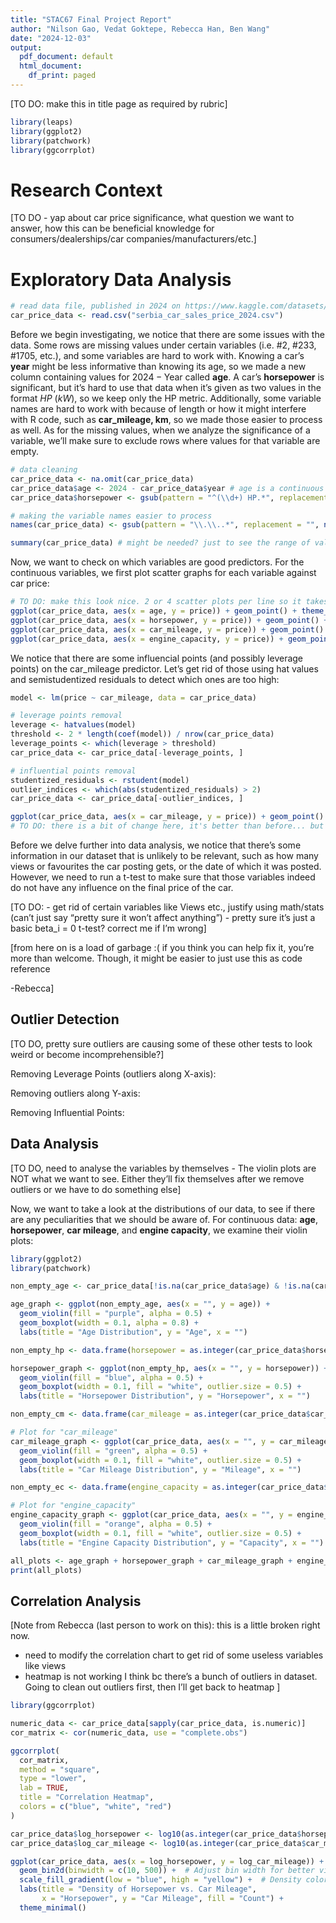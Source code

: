 ---
title: "STAC67 Final Project Report"
author: "Nilson Gao, Vedat Goktepe, Rebecca Han, Ben Wang"
date: "2024-12-03"
output:
  pdf_document: default
  html_document:
    df_print: paged
---
[TO DO: make this in title page as required by rubric]
```{r setup, include=FALSE}
library(leaps)
library(ggplot2)
library(patchwork)
library(ggcorrplot)
```

# Research Context

[TO DO - yap about car price significance, what question we want to answer, how this can be beneficial knowledge for consumers/dealerships/car companies/manufacturers/etc.]

# Exploratory Data Analysis

```{R}
# read data file, published in 2024 on https://www.kaggle.com/datasets/mmakarovlab/serbia-car-sales-prices?resource=download
car_price_data <- read.csv("serbia_car_sales_price_2024.csv")
```

Before we begin investigating, we notice that there are some issues with the data. Some rows are missing values under certain variables (i.e. #2, #233, #1705, etc.), and some variables are hard to work with. Knowing a car's **year** might be less informative than knowing its age, so we made a new column containing values for $2024-\text{Year}$ called **age**. A car's **horsepower** is significant, but it's hard to use that data when it's given as two values in the format $HP\ (kW)$, so we keep only the HP metric. Additionally, some variable names are hard to work with because of length or how it might interfere with R code, such as **car_mileage, km**, so we made those easier to process as well. As for the missing values, when we analyze the significance of a variable, we'll make sure to exclude rows where values for that variable are empty.

``` {R}
# data cleaning 
car_price_data <- na.omit(car_price_data)
car_price_data$age <- 2024 - car_price_data$year # age is a continuous variable
car_price_data$horsepower <- gsub(pattern = "^(\\d+) HP.*", replacement = "\\1", car_price_data$horsepower) # horsepower is a continuous variable

# making the variable names easier to process
names(car_price_data) <- gsub(pattern = "\\.\\..*", replacement = "", names(car_price_data))

summary(car_price_data) # might be needed? just to see the range of values for predictors but I think we can take it out
```

Now, we want to check on which variables are good predictors. For the continuous variables, we first plot scatter graphs for each variable against car price:

```{R} 
# TO DO: make this look nice. 2 or 4 scatter plots per line so it takes up less space
ggplot(car_price_data, aes(x = age, y = price)) + geom_point() + theme_minimal() + ggtitle("age vs price")
ggplot(car_price_data, aes(x = horsepower, y = price)) + geom_point() + theme_minimal() + ggtitle("horsepower vs price")
ggplot(car_price_data, aes(x = car_mileage, y = price)) + geom_point() + theme_minimal() + ggtitle("car_mileage vs price") # needs outlier removed
ggplot(car_price_data, aes(x = engine_capacity, y = price)) + geom_point() + theme_minimal() + ggtitle("engine_capacity vs price")
```

We notice that there are some influencial points (and possibly leverage points) on the car_mileage predictor. Let's get rid of those using hat values and semistudentized residuals to detect which ones are too high:

```{R}
model <- lm(price ~ car_mileage, data = car_price_data)

# leverage points removal
leverage <- hatvalues(model)
threshold <- 2 * length(coef(model)) / nrow(car_price_data)
leverage_points <- which(leverage > threshold)
car_price_data <- car_price_data[-leverage_points, ]

# influential points removal
studentized_residuals <- rstudent(model)
outlier_indices <- which(abs(studentized_residuals) > 2)
car_price_data <- car_price_data[-outlier_indices, ]

ggplot(car_price_data, aes(x = car_mileage, y = price)) + geom_point() + theme_minimal() + ggtitle("car_mileage vs price") 
# TO DO: there is a bit of change here, it's better than before... but still pretty bad. If possible (and reasonable), do more cleaning
```


Before we delve further into data analysis, we notice that there's some information in our dataset that is unlikely to be relevant, such as how many views or favourites the car posting gets, or the date of which it was posted. However, we need to run a t-test to make sure that those variables indeed do not have any influence on the final price of the car. 


[TO DO: 
- get rid of certain variables like Views etc., justify using math/stats (can't just say "pretty sure it won't affect anything")
- pretty sure it's just a basic beta_i = 0 t-test? correct me if I'm wrong]





[from here on is a load of garbage :( 
if you think you can help fix it, you're more than welcome. 
Though, it might be easier to just use this as code reference  

-Rebecca]

## Outlier Detection 

[TO DO, pretty sure outliers are causing some of these other tests to look weird or become incomprehensible?]

Removing Leverage Points (outliers along X-axis):

Removing outliers along Y-axis:

Removing Influential Points:


## Data Analysis 

[TO DO, need to analyse the variables by themselves
- The violin plots are NOT what we want to see. Either they'll fix themselves after we remove outliers or we have to do something else]

Now, we want to take a look at the distributions of our data, to see if there are any peculiarities that we should be aware of. For continuous data: **age**, **horsepower**, **car mileage**, and **engine capacity**, we examine their violin plots:

```{R}
library(ggplot2)
library(patchwork)

non_empty_age <- car_price_data[!is.na(car_price_data$age) & !is.na(car_price_data$age), ]

age_graph <- ggplot(non_empty_age, aes(x = "", y = age)) +
  geom_violin(fill = "purple", alpha = 0.5) +  
  geom_boxplot(width = 0.1, alpha = 0.8) +    
  labs(title = "Age Distribution", y = "Age", x = "")

non_empty_hp <- data.frame(horsepower = as.integer(car_price_data$horsepower[car_price_data$horsepower != ""]))

horsepower_graph <- ggplot(non_empty_hp, aes(x = "", y = horsepower)) +
  geom_violin(fill = "blue", alpha = 0.5) +
  geom_boxplot(width = 0.1, fill = "white", outlier.size = 0.5) +
  labs(title = "Horsepower Distribution", y = "Horsepower", x = "")

non_empty_cm <- data.frame(car_mileage = as.integer(car_price_data$car_mileage[car_price_data$car_mileage != ""]))

# Plot for "car_mileage"
car_mileage_graph <- ggplot(car_price_data, aes(x = "", y = car_mileage)) +
  geom_violin(fill = "green", alpha = 0.5) +
  geom_boxplot(width = 0.1, fill = "white", outlier.size = 0.5) +
  labs(title = "Car Mileage Distribution", y = "Mileage", x = "")

non_empty_ec <- data.frame(engine_capacity = as.integer(car_price_data$engine_capacity[car_price_data$engine_capacity != ""]))

# Plot for "engine_capacity"
engine_capacity_graph <- ggplot(car_price_data, aes(x = "", y = engine_capacity)) +
  geom_violin(fill = "orange", alpha = 0.5) +
  geom_boxplot(width = 0.1, fill = "white", outlier.size = 0.5) +
  labs(title = "Engine Capacity Distribution", y = "Capacity", x = "")

all_plots <- age_graph + horsepower_graph + car_mileage_graph + engine_capacity_graph + plot_layout(ncol = 2) 
print(all_plots)
```




## Correlation Analysis 

[Note from Rebecca (last person to work on this): this is a little broken right now. 

- need to modify the correlation chart to get rid of some useless variables like views
- heatmap is not working I think bc there's a bunch of outliers in dataset. Going to clean out outliers first, then I'll get back to heatmap ]

```{R}
library(ggcorrplot)

numeric_data <- car_price_data[sapply(car_price_data, is.numeric)]
cor_matrix <- cor(numeric_data, use = "complete.obs")

ggcorrplot(
  cor_matrix, 
  method = "square", 
  type = "lower",  
  lab = TRUE,      
  title = "Correlation Heatmap",
  colors = c("blue", "white", "red") 
)

car_price_data$log_horsepower <- log10(as.integer(car_price_data$horsepower))
car_price_data$log_car_mileage <- log10(as.integer(car_price_data$car_mileage))

ggplot(car_price_data, aes(x = log_horsepower, y = log_car_mileage)) +
  geom_bin2d(binwidth = c(10, 500)) +  # Adjust bin width for better visualization
  scale_fill_gradient(low = "blue", high = "yellow") +  # Density color scale
  labs(title = "Density of Horsepower vs. Car Mileage",
       x = "Horsepower", y = "Car Mileage", fill = "Count") +
  theme_minimal()
```

